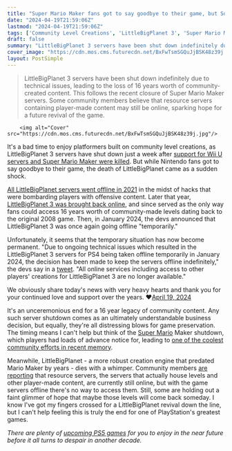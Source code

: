 ```yaml
---
title: "Super Mario Maker fans got to say goodbye to their game, but Sony just unceremoniously pulled the plug on LittleBigPlanet and 16 years of community creations"
date: "2024-04-19T21:59:06Z"
lastmod: "2024-04-19T21:59:06Z"
tags: ['Community Level Creations', 'LittleBigPlanet 3', 'Super Mario Maker', 'Mario Maker', 'LittleBigPlanet', 'Super Mario', 'Community Engine', 'Player-Made Content', 'Resource Servers', 'Upcoming PS5 Games']
draft: false
summary: "LittleBigPlanet 3 servers have been shut down indefinitely due to technical issues, leading to the loss of 16 years worth of community-created content. This follows the recent closure of Super Mario Maker servers. Some community members believe that resource servers containing player-made content may still be online, sparking hope for a future revival of the game."
cover_image: "https://cdn.mos.cms.futurecdn.net/BxFwTsmSGQuJjBSK48z39j.jpg" 
layout: PostSimple
---
```

> LittleBigPlanet 3 servers have been shut down indefinitely due to technical issues, leading to the loss of 16 years worth of community-created content. This follows the recent closure of Super Mario Maker servers. Some community members believe that resource servers containing player-made content may still be online, sparking hope for a future revival of the game.


        <img alt="Cover" src="https://cdn.mos.cms.futurecdn.net/BxFwTsmSGQuJjBSK48z39j.jpg"/>
        
It's a bad time to enjoy platformers built on community level creations, as LittleBigPlanet 3 servers have shut down just a week after [support for Wii U servers and Super Mario Maker were killed](https://www.gamesradar.com/legendary-mario-dev-says-the-wild-rush-to-beat-every-super-mario-maker-level-before-servers-died-is-actually-pretty-cool/). But while Nintendo fans got to say goodbye to their game, the death of LittleBigPlanet came as a sudden shock.

[All LittleBigPlanet servers went offline in 2021](https://www.gamesradar.com/sony-turns-off-littlebigplanet-servers-after-recent-attacks-target-community-members/) in the midst of hacks that were bombarding players with offensive content. Later that year, [LittleBigPlanet 3 was brought back online](https://www.gamesradar.com/littlebigplanet-3-comes-back-online-but-only-on-ps4/), and since served as the only way fans could access 16 years worth of community-made levels dating back to the original 2008 game. Then, in January 2024, the devs announced that LittleBigPlanet 3 was once again going offline "temporarily."

Unfortunately, it seems that the temporary situation has now become permanent. "Due to ongoing technical issues which resulted in the LittleBigPlanet 3 servers for PS4 being taken offline temporarily in January 2024, the decision has been made to keep the servers offline indefinitely," the devs say in a [tweet](https://twitter.com/LittleBigPlanet/status/1781427669801820406). "All online services including access to other players' creations for LittleBigPlanet 3 are no longer available." 

We obviously share today's news with very heavy hearts and thank you for your continued love and support over the years. ❤️[April 19, 2024](https://twitter.com/LittleBigPlanet/status/1781427671873826935)

It's an unceremonious end for a 16 year legacy of community content. Any such server shutdown comes as an ultimately understandable business decision, but equally, they're all distressing blows for game preservation. The timing means I can't help but think of the [Super Mario](https://www.gamesradar.com/uk/tag/super-mario/) Maker shutdown, which players had loads of advance notice for, leading to [one of the coolest community efforts in recent memory](https://www.gamesradar.com/after-280000-attempts-the-final-level-of-super-mario-maker-turns-out-to-be-a-fake-and-now-players-can-start-celebrating-a-victory-they-already-achieved-a-week-ago/).

Meanwhile, LittleBigPlanet - a more robust creation engine that predated Mario Maker by years - dies with a whimper. Community members [are reporting](https://twitter.com/LBPUnion/status/1781404355742101646) that resource servers, the servers that actually house levels and other player-made content, are currently still online, but with the game servers offline there's no way to access them. Still, some are holding out a faint glimmer of hope that maybe those levels will come back someday. I know I've got my fingers crossed for a LittleBigPlanet revival down the line, but I can't help feeling this is truly the end for one of PlayStation's greatest games.

*There are plenty of *[<em>upcoming PS5 games</em>](https://www.gamesradar.com/upcoming-ps5-games/)* for you to enjoy in the near future before it all turns to despair in another decade.* 
        